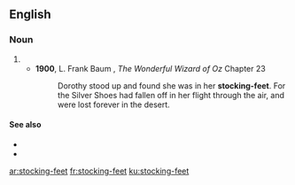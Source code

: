 {{also|stockingfeet}}
==English==

===Noun===
{{head|en|noun plural form|head=[[stocking]]-[[feet]]}}
# {{plural of|stocking-foot|lang=en}}
#* '''1900''', L. Frank Baum , ''The Wonderful Wizard of Oz'' Chapter 23
#*: Dorothy stood up and found she was in her '''stocking-feet'''. For the Silver Shoes had fallen off in her flight through the air, and were lost forever in the desert.

====See also====
* {{l|en|in one's stockinged feet}}
* {{l|en|stockinged}}

[[ar:stocking-feet]]
[[fr:stocking-feet]]
[[ku:stocking-feet]]